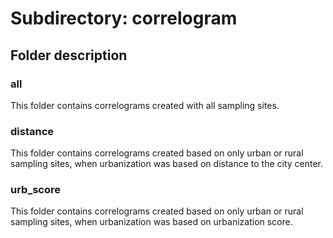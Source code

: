 # Subdirectory: correlogram

## Folder description

### all

This folder contains correlograms created with all sampling sites.

### distance

This folder contains correlograms created based on only urban or rural sampling sites, when urbanization was based on distance to the city center.

### urb_score

This folder contains correlograms created based on only urban or rural sampling sites, when urbanization was based on urbanization score.

